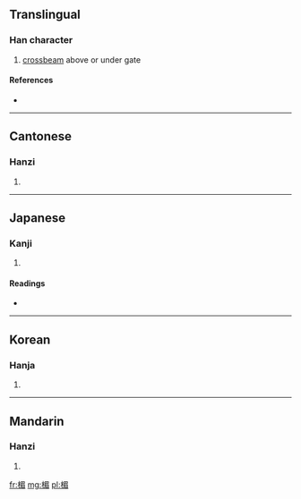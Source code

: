 ==Translingual==

===Han character===
{{Han char|rn=75|rad=木|as=09|sn=13|four=4796<sub>7</sub>|canj=木日竹山 (DAHU)}}

# [[crossbeam]] above or under gate

====References====
* {{Han ref|kx=0540.140|dkj=15155|dj=0928.010|hdz=21257.080|uh=6963|ud=26979|bh=B7B0|bd=47024}}

----

==Cantonese==

===Hanzi===
{{yue-hanzi|jyut=|y=mei4}}

# {{defn|Cantonese|sort=木09}}

----

==Japanese==

===Kanji===
{{ja-kanji|grade=|rs=木09}}

# {{defn|Japanese|sort=木09}}

====Readings====
* {{ja-readings|on=[[び]] (bi), [[み]] (mi)|kun=[[ひさし]] (hisashi)}}

----

==Korean==

===Hanja===
{{ko-hanja|hangeul=[[미]]|eumhun=|rv=mi|mr=mi|y=mi}}

# {{defn|Korean|sort=木09}}

----

==Mandarin==

===Hanzi===
{{cmn-hanzi|pin=[[méi]] ([[mei2]])|wg=mei<sup>2</sup>}}

# {{defn|Mandarin|sort=木09}}

[[fr:楣]]
[[mg:楣]]
[[pl:楣]]